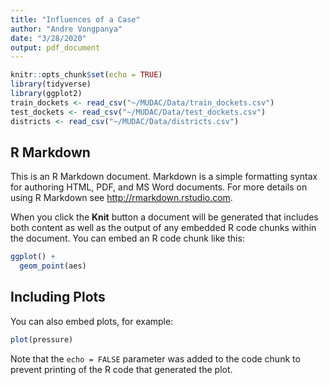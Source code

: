 ```yaml
---
title: "Influences of a Case"
author: "Andre Vongpanya"
date: "3/28/2020"
output: pdf_document
---
```


```r
knitr::opts_chunk$set(echo = TRUE)
library(tidyverse)
library(ggplot2)
train_dockets <- read_csv("~/MUDAC/Data/train_dockets.csv")
test_dockets <- read_csv("~/MUDAC/Data/test_dockets.csv")
districts <- read_csv("~/MUDAC/Data/districts.csv")
```

## R Markdown

This is an R Markdown document. Markdown is a simple formatting syntax for authoring HTML, PDF, and MS Word documents. For more details on using R Markdown see <http://rmarkdown.rstudio.com>.

When you click the **Knit** button a document will be generated that includes both content as well as the output of any embedded R code chunks within the document. You can embed an R code chunk like this:

```r
ggplot() +
  geom_point(aes)
```

## Including Plots

You can also embed plots, for example:

```r
plot(pressure)
```

Note that the `echo = FALSE` parameter was added to the code chunk to prevent printing of the R code that generated the plot.
